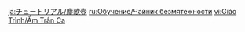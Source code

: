 {{Tutorial
|title    = Serenitea Pot
|subtitle = Important Message
|type     = System
|icon     = Icon Tutorial Important.png
|about    = Housing
|image1   = Tutorial System Serenitea Pot 1.png
|text1    = Talk to the {{Color|help|teapot spirit}} inside the {{Color|help|[[Serenitea Pot]]}} to learn about and manage all manner of teapot-related affairs.
|image2   = Tutorial System Serenitea Pot 2.png
|text2    = You can create all kinds of items from the [[Creation]] Screen.
|image3   = Tutorial System Serenitea Pot 3.png
|text3    = Materials used to create items can be gathered all over the world.
|image4   = Tutorial System Serenitea Pot 4.png
|text4    = After obtaining a [[furnishing]], use the Place function to put it in position.
|image5   = Tutorial System Serenitea Pot 5.png
|text5    = Place furnishings to increase the {{Color|help|Adeptal Energy Rank}} of your Serenitea Pot. As your Adeptal Energy Rank increases, [[Realm Currency]] will accumulate at a faster rate.
|image6   = Tutorial System Serenitea Pot 6.png
|text6    = Spend {{Color|help|Realm Currency}} in the {{Color|help|[[Realm Depot]]}} to purchase various items.
|image7   = Tutorial System Serenitea Pot 7.png
|text7    = Once in a while, a Teapot Traveling Salesman will visit your abode. There is a chance that he will bring some rare treasures with him.
|image8   = Tutorial System Serenitea Pot 8.png
|text8    = If you acquire the blueprint for a Furnishing Set, you can place furnishings by batch. You can still make adjustments to individual furnishings when batch-placing them.
|image9   = Tutorial System Serenitea Pot 9.png
|text9    = After using and summoning the Serenitea Pot, Travelers can interact with it and enter the abode within.<br />Travelers can also use and summon the pot while they are within its confines. Interacting with the Serenitea Pot in this state will allow Travelers to leave it.<br />Travelers can also directly open the map interface and fast travel to any of the Teleport Waypoints to immediately leave the Serenitea Pot.
|sort     = 4015
}}

[[ja:チュートリアル/塵歌壺]]
[[ru:Обучение/Чайник безмятежности]]
[[vi:Giáo Trình/Ấm Trần Ca]]